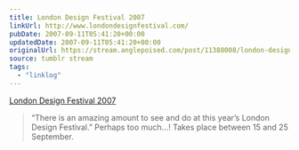 ```yaml
---
title: London Design Festival 2007
linkUrl: http://www.londondesignfestival.com/
pubDate: 2007-09-11T05:41:20+00:00
updatedDate: 2007-09-11T05:41:20+00:00
originalUrl: https://stream.anglepoised.com/post/11388008/london-design-festival-2007
source: tumblr stream
tags:
  - "linklog"
---
```


[London Design Festival 2007][1]

> &ldquo;There is an amazing amount to see and do at this year&rsquo;s London Design Festival.&rdquo; Perhaps too much&hellip;! Takes place between 15 and 25 September.

[1]: http://www.londondesignfestival.com/

